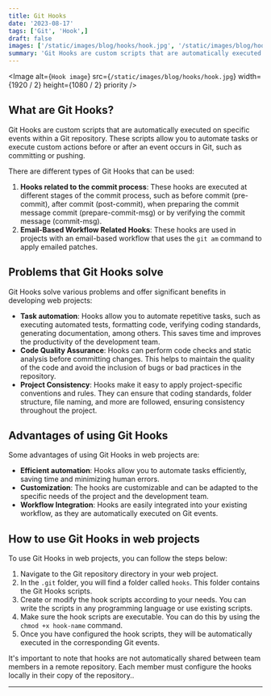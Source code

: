 ```yaml
---
title: Git Hooks
date: '2023-08-17'
tags: ['Git', 'Hook',]
draft: false
images: ['/static/images/blog/hooks/hook.jpg', '/static/images/blog/hooks/hook.jpg']
summary: 'Git Hooks are custom scripts that are automatically executed on specific events within a Git repository...'
---
```


<Image
  alt={`Hook image`}
  src={`/static/images/blog/hooks/hook.jpg`}
  width={1920 / 2}
  height={1080 / 2}
  priority
/>

## What are Git Hooks?

Git Hooks are custom scripts that are automatically executed on specific events within a Git repository. These scripts allow you to automate tasks or execute custom actions before or after an event occurs in Git, such as committing or pushing.

There are different types of Git Hooks that can be used:

1. **Hooks related to the commit process**: These hooks are executed at different stages of the commit process, such as before commit (pre-commit), after commit (post-commit), when preparing the commit message commit (prepare-commit-msg) or by verifying the commit message (commit-msg).
2. **Email-Based Workflow Related Hooks**: These hooks are used in projects with an email-based workflow that uses the `git am` command to apply emailed patches.

## Problems that Git Hooks solve

Git Hooks solve various problems and offer significant benefits in developing web projects:

- **Task automation**: Hooks allow you to automate repetitive tasks, such as executing automated tests, formatting code, verifying coding standards, generating documentation, among others. This saves time and improves the productivity of the development team.
- **Code Quality Assurance**: Hooks can perform code checks and static analysis before committing changes. This helps to maintain the quality of the code and avoid the inclusion of bugs or bad practices in the repository.
- **Project Consistency**: Hooks make it easy to apply project-specific conventions and rules. They can ensure that coding standards, folder structure, file naming, and more are followed, ensuring consistency throughout the project.

## Advantages of using Git Hooks

Some advantages of using Git Hooks in web projects are:

- **Efficient automation**: Hooks allow you to automate tasks efficiently, saving time and minimizing human errors.
- **Customization**: The hooks are customizable and can be adapted to the specific needs of the project and the development team.
- **Workflow Integration**: Hooks are easily integrated into your existing workflow, as they are automatically executed on Git events.

## How to use Git Hooks in web projects

To use Git Hooks in web projects, you can follow the steps below:

1. Navigate to the Git repository directory in your web project.
2. In the `.git` folder, you will find a folder called `hooks`. This folder contains the Git Hooks scripts.
3. Create or modify the hook scripts according to your needs. You can write the scripts in any programming language or use existing scripts.
4. Make sure the hook scripts are executable. You can do this by using the `chmod +x hook-name` command.
5. Once you have configured the hook scripts, they will be automatically executed in the corresponding Git events.

It's important to note that hooks are not automatically shared between team members in a remote repository. Each member must configure the hooks locally in their copy of the repository..

---
